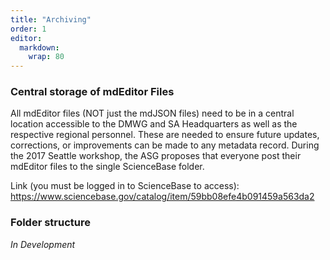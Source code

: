 ```yaml
---
title: "Archiving"
order: 1
editor: 
  markdown: 
    wrap: 80
---
```


### Central storage of mdEditor Files

All mdEditor files (NOT just the mdJSON files) need to be in a central location
accessible to the DMWG and SA Headquarters as well as the respective regional
personnel. These are needed to ensure future updates, corrections, or
improvements can be made to any metadata record. During the 2017 Seattle
workshop, the ASG proposes that everyone post their mdEditor files to the single
ScienceBase folder.

Link (you must be logged in to ScienceBase to access):
<https://www.sciencebase.gov/catalog/item/59bb08efe4b091459a563da2>

### Folder structure

*In Development*

